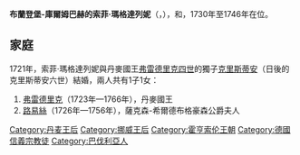 {{Unreferenced|time=2020-09-27T09:15:08+00:00}}
{{Infobox royalty|consort=yes
| name         = 索菲·瑪格達列妮
| image        = Dronning-Sophie-Magdalene.jpg
| succession   = 丹麥和挪威王后
| reign        = 1730年10月12日 — 1746年8月6日
| birth_date   = 1700年11月28日
| birth_place  = [[佩格尼茨河畔劳夫|佩格尼茨河畔劳夫]]
| death_date   = {{death date and age|df=y|1770|05|27|1700|11|28}}
| death_place  = [[克里斯蒂安堡宮|克里斯蒂安堡宮]]
| burial_place = [[羅斯基勒主教座堂|羅斯基勒主教座堂]]
| house        = [[霍亨索倫王朝|霍亨索倫王朝]]
| father       = [[克里斯蒂安·海因里希_(布蘭登堡-庫爾姆巴赫)|克里斯蒂安·海因里希]]
| mother       = [[索菲·克莉絲蒂安|索菲·克莉絲蒂安]]
| religion     = [[信義宗|信義宗]]
}}
'''布蘭登堡-庫爾姆巴赫的索菲·瑪格達列妮'''（{{lang-de|Sophie Magdalene von Brandenburg-Kulmbach}}，{{bd|1700年|11月28日|1770年|5月27日}}），{{le|丹麥王后|List of Danish consorts|丹麥}}和{{le|挪威王后|List of Norwegian consorts}}，1730年至1746年在位。

== 家庭 ==
1721年，索菲·瑪格達列妮與丹麥國王[[弗雷德里克四世|弗雷德里克四世]]的獨子[[克里斯蒂安六世|克里斯蒂安]]（日後的克里斯蒂安六世）結婚，兩人共有1子1女：
# [[弗雷德里克五世|弗雷德里克]]（1723年—1766年），丹麥國王
# [[丹麥的路易絲_(1726-1756)|路易絲]]（1726年—1756年），薩克森-希爾德布格豪森公爵夫人

{{DEFAULTSORT: Sophie Magdalene}}
[[Category:丹麦王后|Category:丹麦王后]]
[[Category:挪威王后|Category:挪威王后]]
[[Category:霍亨索伦王朝|Category:霍亨索伦王朝]]
[[Category:德國信義宗教徒|Category:德國信義宗教徒]]
[[Category:巴伐利亞人|Category:巴伐利亞人]]